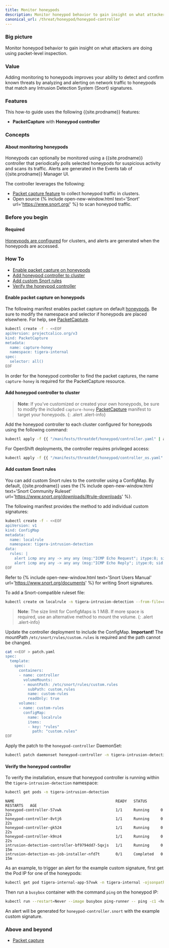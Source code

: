 ```yaml
---
title: Monitor honeypods
description: Monitor honeypod behavior to gain insight on what attackers are doing.
canonical_url: /threat/honeypod/honeypod-controller
---
```


### Big picture

Monitor honeypod behavior to gain insight on what attackers are doing using packet-level inspection.

### Value

Adding monitoring to honeypods improves your ability to detect and confirm known threats by analyzing and alerting on network traffic to honeypods that match any Intrusion Detection System (Snort) signatures.

### Features

This how-to guide uses the following {{site.prodname}} features:

- **PacketCapture** with **Honeypod controller**

### Concepts

#### About monitoring honeypods

Honeypods can optionally be monitored using a {{site.prodname}} controller that periodically polls selected honeypods for suspicious activity and scans its traffic. Alerts are generated in the Events tab of {{site.prodname}} Manager UI.

The controller leverages the following:

- [Packet capture feature]({{site.baseurl}}/visibility/packetcapture) to collect honeypod traffic in clusters.
- Open source {% include open-new-window.html text='Snort' url='https://www.snort.org/' %} to scan honeypod traffic.

### Before you begin

#### Required

[Honeypods are configured]({{site.baseurl}}/threat/honeypod/honeypods) for clusters, and alerts are generated when the honeypods are accessed.

### How To

  - [Enable packet capture on honeypods](#enable-packet-capture-on-honeypods)
  - [Add honeypod controller to cluster](#add-honeypod-controller-to-cluster)
  - [Add custom Snort rules](#add-custom-snort-rules)
  - [Verify the honeypod controller](#verify-the-honeypod-controller)

#### Enable packet capture on honeypods

The following manifest enables packet capture on default [honeypods]({{site.baseurl}}/threat/honeypod/honeypods). 
Be sure to modify the namespace and selector if honeypods are placed elsewhere. 
For help, see [PacketCapture]({{site.baseurl}}/visibility/packetcapture).

```bash
kubectl create -f - <<EOF
apiVersion: projectcalico.org/v3
kind: PacketCapture
metadata:
  name: capture-honey
  namespace: tigera-internal
spec:
  selector: all()
EOF
```

In order for the honeypod controller to find the packet captures, the name `capture-honey` is required for the PacketCapture resource.

#### Add honeypod controller to cluster

> **Note**: If you’ve customized or created your own honeypods, be sure to modify the included `capture-honey` [PacketCapture]({{site.baseurl}}/visibility/packetcapture) manifest to target your honeypods.
{: .alert .alert-info} 

Add the honeypod controller to each cluster configured for honeypods using the following command:

```bash
kubectl apply -f {{ "/manifests/threatdef/honeypod/controller.yaml" | absolute_url }} 
```

For OpenShift deployments, the controller requires privileged access:

```bash
kubectl apply -f {{ "/manifests/threatdef/honeypod/controller_os.yaml" | absolute_url }} 
```

#### Add custom Snort rules

You can add custom Snort rules to the controller using a ConfigMap. By default, {{site.prodname}} uses the {% include open-new-window.html text='Snort Community Ruleset' url='https://www.snort.org/downloads/#rule-downloads' %}.

The following manifest provides the method to add individual custom signatures:

```bash
kubectl create -f - <<EOF
apiVersion: v1
kind: ConfigMap
metadata:
  name: localrule
  namespace: tigera-intrusion-detection
data:
  rules: |
    alert icmp any any -> any any (msg:"ICMP Echo Request"; itype:8; sid:1000000;)
    alert icmp any any -> any any (msg:"ICMP Echo Reply"; itype:0; sid:1000001;)
EOF
```
Refer to {% include open-new-window.html text='Snort Users Manual' url='https://www.snort.org/documents' %} for writing Snort signatures.

To add a Snort-compatible ruleset file:

```bash
kubectl create cm localrule -n tigera-intrusion-detection --from-file=rules=<SNORT-RULESET-LOCATION>
```

> **Note**: The size limit for ConfigMaps is 1 MiB. If more space is required, use an alternative method to mount the volume.
{: .alert .alert-info} 

Update the controller deployment to include the ConfigMap. **Important!** The mountPath `/etc/snort/rules/custom.rules` is required and the path cannot be changed.

```bash
cat <<EOF > patch.yaml
spec:
  template:
    spec: 
      containers:
      - name: controller
        volumeMounts:
        - mountPath: /etc/snort/rules/custom.rules
          subPath: custom.rules
          name: custom-rules
          readOnly: true
      volumes:
      - name: custom-rules
        configMap:
          name: localrule
          items:
          - key: "rules"
            path: "custom.rules"
EOF
```

Apply the patch to the `honeypod-controller` DaemonSet:

```bash
kubectl patch daemonset honeypod-controller -n tigera-intrusion-detection --patch "$(cat patch.yaml)"
```

#### Verify the honeypod controller

To verify the installation, ensure that honeypod controller is running within the `tigera-intrusion-detection` namespace:

```bash
kubectl get pods -n tigera-intrusion-detection
```

```shell
NAME                                             READY   STATUS      RESTARTS   AGE
honeypod-controller-57vwk                        1/1     Running     0          22s
honeypod-controller-8vtj6                        1/1     Running     0          22s
honeypod-controller-gk524                        1/1     Running     0          22s
honeypod-controller-k9nz4                        1/1     Running     0          22s
intrusion-detection-controller-bf9794dd7-5qxjs   1/1     Running     0          15m
intrusion-detection-es-job-installer-nfd7t       0/1     Completed   0          15m

```

As an example, to trigger an alert for the example custom signature, first get the Pod IP for one of the honeypods:

```bash
kubectl get pod tigera-internal-app-57vwk -n tigera-internal -ojsonpath='{.status.podIP}'
```

Then run a `busybox` container with the command `ping` on the honeypod IP:

```bash
kubectl run --restart=Never --image busybox ping-runner -- ping -c1 <honeypod IP>
```

An alert will be generated for `honeypod-controller.snort` with the example custom signature.

### Above and beyond

- [Packet capture]({{site.baseurl}}/visibility/packetcapture)

